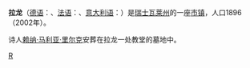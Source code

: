 {{coord|46|17|N|7|47|E|display=title}}
'''拉龙'''（[[德语|德语]]：'''{{lang|de|Raron}}'''、[[法语|法语]]：'''{{lang|fr|Raron}}'''、[[意大利语|意大利语]]：'''{{lang|it|Raron}}'''）是[[瑞士|瑞士]][[瓦莱州|瓦莱州]]的一座[[瑞士的市镇|市镇]]，人口1896（2002年）。

诗人[[赖纳·马利亚·里尔克|赖纳·马利亚·里尔克]]安葬在拉龙一处教堂的墓地中。

{{swiss-geo-stub}}
{{normdaten}}
[[Category:瓦莱州的市镇|R]]